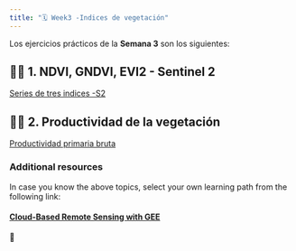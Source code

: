 ```yaml
---
title: "🗓️ Week3 -Indices de vegetación"
---
```


Los ejercicios prácticos de la **Semana 3** son los siguientes:



::: {.callout-important collapse=true}

## 👨‍🏫 1. NDVI, GNDVI, EVI2 - Sentinel 2

[Series de tres indices -S2](https://ials.github.io/GEE-RIO/06-tres-indices/index.html)

:::

::: {.callout-important collapse=true}

## 👨‍🏫 2. Productividad de la vegetación

[Productividad primaria bruta](https://ials.github.io/GEE-RIO/07-ProductividadPrimariaBruta/index.html)

:::

:::{.callout-note collapse=true}

### Additional resources

In case you know the above topics, select your own learning path from the following link:

#### [Cloud-Based Remote Sensing with GEE](https://www.eefabook.org/go-to-the-book.html)

:::

🎥 